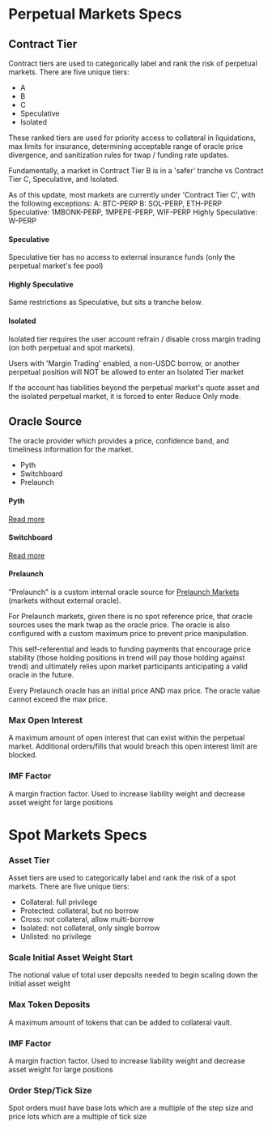 # Perpetual Markets Specs

## Contract Tier
Contract tiers are used to categorically label and rank the risk of perpetual markets. There are five unique tiers:
- A
- B
- C
- Speculative
- Isolated

These ranked tiers are used for priority access to collateral in liquidations, max limits for insurance, determining acceptable range of oracle price divergence, and sanitization rules for twap / funding rate updates.

Fundamentally, a market in Contract Tier B is in a 'safer' tranche vs Contract Tier C, Speculative, and Isolated. 

As of this update, most markets are currently under 'Contract Tier C', with the following exceptions:
A: BTC-PERP
B: SOL-PERP, ETH-PERP
Speculative: 1MBONK-PERP, 1MPEPE-PERP, WIF-PERP
Highly Speculative: W-PERP

#### Speculative
Speculative tier has no access to external insurance funds (only the perpetual market's fee pool)

#### Highly Speculative
Same restrictions as Speculative, but sits a tranche below.

#### Isolated
Isolated tier requires the user account refrain / disable cross margin trading (on both perpetual and spot markets). 

Users with 'Margin Trading' enabled, a non-USDC borrow, or another perpetual position will NOT be allowed to enter an Isolated Tier market

If the account has liabilities beyond the perpetual market's quote asset and the isolated perpetual market, it is forced to enter Reduce Only mode.

## Oracle Source
The oracle provider which provides a price, confidence band, and timeliness information for the market.
- Pyth
- Switchboard
- Prelaunch

#### Pyth
[Read more](https://docs.pyth.network/home)

#### Switchboard
[Read more](https://docs.switchboard.xyz/)

#### Prelaunch

"Prelaunch" is a custom internal oracle source for [Prelaunch Markets](/trading/prelaunch-markets) (markets without external oracle).

For Prelaunch markets, given there is no spot reference price, that oracle sources uses the mark twap as the oracle price. The oracle is also configured with a custom maximum price to prevent price manipulation. 

This self-referential and leads to funding payments that encourage price stability (those holding positions in trend will pay those holding against trend) and ultimately relies upon market participants anticipating a valid oracle in the future.

Every Prelaunch oracle has an initial price AND max price. The oracle value cannot exceed the max price.

### Max Open Interest
A maximum amount of open interest that can exist within the perpetual market. Additional orders/fills that would breach this open interest limit are blocked.

### IMF Factor
A margin fraction factor. Used to increase liability weight and decrease asset weight for large positions


# Spot Markets Specs

### Asset Tier
Asset tiers are used to categorically label and rank the risk of a spot markets. There are five unique tiers:

 - Collateral:  full privilege
 - Protected: collateral, but no borrow
 - Cross: not collateral, allow multi-borrow
 - Isolated: not collateral, only single borrow
 - Unlisted: no privilege

### Scale Initial Asset Weight Start
The notional value of total user deposits needed to begin scaling down the initial asset weight

### Max Token Deposits
A maximum amount of tokens that can be added to collateral vault.

### IMF Factor
A margin fraction factor. Used to increase liability weight and decrease asset weight for large positions

### Order Step/Tick Size
Spot orders must have base lots which are a multiple of the step size and price lots which are a multiple of tick size
